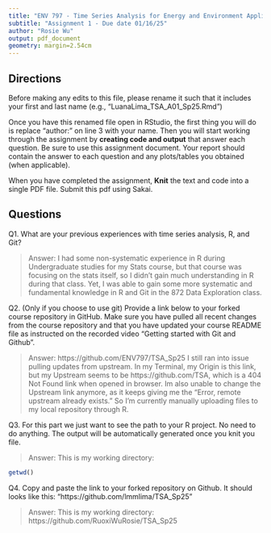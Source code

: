 ```yaml
---
title: "ENV 797 - Time Series Analysis for Energy and Environment Applications | Spring 2025"
subtitle: "Assignment 1 - Due date 01/16/25"
author: "Rosie Wu"
output: pdf_document
geometry: margin=2.54cm
---
```


## Directions

Before making any edits to this file, please rename it such that it includes your first and last name (e.g., "LuanaLima_TSA_A01_Sp25.Rmd")

Once you have this renamed file open in RStudio, the first thing you will do is replace "author:" on line 3 with your name. 
Then you will start working through the assignment by  **creating code and output** that answer each question. Be sure to use this assignment document. Your report should contain the answer to each question and any plots/tables you obtained (when applicable).

When you have completed the assignment, **Knit** the text and code into a single PDF file.  Submit this pdf using Sakai. 

## Questions

Q1. What are your previous experiences with time series analysis, R, and Git? 

> Answer: I had some non-systematic experience in R during Undergraduate studies for my Stats course, but that course was focusing on the stats itself, so I didn't gain much understanding in R during that class. Yet, I was able to gain some more systematic and fundamental knowledge in R and Git in the 872 Data Exploration class.

Q2. (Only if you choose to use git) Provide a link below to your forked course repository in GitHub. Make sure you have pulled all recent changes from the course repository and that you have updated your course README file as instructed on the recorded video "Getting started with Git and Github". 

> Answer: https://github.com/ENV797/TSA_Sp25 
I still ran into issue pulling updates from upstream. In my Terminal, my Origin is this link, but my Upstream seems to be https://github.com/TSA, which is a 404 Not Found link when opened in browser. Im also unable to change the Upstream link anymore, as it keeps giving me the "Error, remote upstream already exists." So I'm currently manually uploading files to my local repository through R.

Q3. For this part we just want to see the path to your R project. No need to do anything. The output will be automatically generated once you knit you file. 

> Answer: This is my working directory:

```r
getwd()
```

Q4. Copy and paste the link to your forked repository on Github. It should looks like this: "https://github.com/lmmlima/TSA_Sp25"

> Answer: This is my working directory: https://github.com/RuoxiWuRosie/TSA_Sp25 
